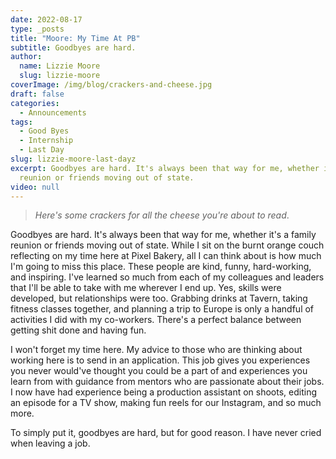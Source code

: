 ```yaml
---
date: 2022-08-17
type: _posts
title: "Moore: My Time At PB"
subtitle: Goodbyes are hard.
author:
  name: Lizzie Moore
  slug: lizzie-moore
coverImage: /img/blog/crackers-and-cheese.jpg
draft: false
categories:
  - Announcements
tags:
  - Good Byes
  - Internship
  - Last Day
slug: lizzie-moore-last-dayz
excerpt: Goodbyes are hard. It's always been that way for me, whether it's a family
  reunion or friends moving out of state.
video: null
---
```



> *Here's some crackers for all the cheese you're about to read*.

Goodbyes are hard. It's always been that way for me, whether it's a family reunion or friends moving out of state. While I sit on the burnt orange couch reflecting on my time here at Pixel Bakery, all I can think about is how much I'm going to miss this place. These people are kind, funny, hard-working, and inspiring. I've learned so much from each of my colleagues and leaders that I'll be able to take with me wherever I end up. Yes, skills were developed, but relationships were too. Grabbing drinks at Tavern, taking fitness classes together, and planning a trip to Europe is only a handful of activities I did with my co-workers. There's a perfect balance between getting shit done and having fun. 

I won't forget my time here. My advice to those who are thinking about working here is to send in an application. This job gives you experiences you never would've thought you could be a part of and experiences you learn from with guidance from mentors who are passionate about their jobs. I now have had experience being a production assistant on shoots, editing an episode for a TV show, making fun reels for our Instagram, and so much more.

To simply put it, goodbyes are hard, but for good reason. I have never cried when leaving a job. 
